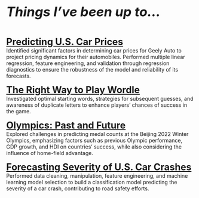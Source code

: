 
<div style="font-size: 35px; font-weight: bold; font-style: italic;">Things I've been up to...</div>
<br>

 <a href="https://drive.google.com/file/d/1DswtmfPExZBgxS2FVO_QpBCmCOIaI-Li/view?usp=sharing" style="font-size: 25px; font-weight: bold;">Predicting U.S. Car Prices</a>
<br> Identified significant factors in determining car prices for Geely Auto to project pricing dynamics for their automobiles. Performed multiple linear regression, feature engineering, and validation through regression diagnostics to ensure the robustness of the model and reliability of its forecasts.

 <a href="https://ucladatares.medium.com/exploring-the-right-way-to-play-wordle-bc618a92cefe" style="font-size: 25px; font-weight: bold;">The Right Way to Play Wordle</a>
<br> Investigated optimal starting words, strategies for subsequent guesses, and awareness of duplicate letters to enhance players' chances of success in the game.

  <a href="https://ucladatares.medium.com/olympics-past-and-future-766af6cd7f20" style="font-size: 25px; font-weight: bold;">Olympics: Past and Future</a>
<br> Explored challenges in predicting medal counts at the Beijing 2022 Winter Olympics, emphasizing factors such as previous Olympic performance, GDP growth, and HDI on countries' success, while also considering the influence of home-field advantage.

<a href="https://drive.google.com/file/d/1FITTNttdqXH3ZcUx64k0Gicqmels5tot/view?usp=sharing" style="font-size: 25px; font-weight: bold;">Forecasting Severity of U.S. Car Crashes</a>
<br>Performed data cleaning, manipulation, feature engineering, and machine learning model selection to build a classification model predicting the severity of a car crash, contributing to road safety efforts.